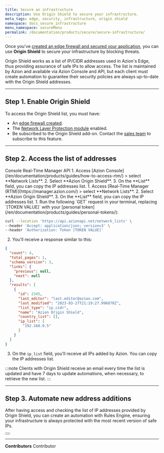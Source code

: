 ```yaml
---
title: Secure an infrastructure
description: Use Origin Shield to secure your infrastructure.
meta_tags: edge, security, infrastructure, origin shield
namespace: docs_secure_infrastructure
menu_namespace: secureMenu
permalink: /documentation/products/secure/secure-infrastructure/
---
```



Once you've [created an edge firewall and secured your application](/en/documentation/products/secure/secure-application/), you can use **Origin Shield** to secure your infrastructure by blocking threats.

Origin Shield works as a list of IP/CIDR addresses used in Azion's Edge, thus providing assurance of safe IPs to allow access. The list is maintained by Azion and available via Azion Console and API, but each client must create automation to guarantee their security policies are always up-to-date with the Origin Shield addresses.

---

## Step 1. Enable Origin Shield

To access the Origin Shield list, you must have:

- An [edge firewall created](/en/documentation/products/secure/secure-application/).
- The [Network Layer Protection module](/en/documentation/products/guides/secure/edge-firewall-configure-main-settings/#modules) enabled.
- Be subscribed to the Origin Shield add-on. Contact the [sales team](https://www.azion.com/en/contact-sales/) to subscribe to this feature.

---

## Step 2. Access the list of addresses

<Tabs client:visible>
    <Fragment slot="tab.console">Console</Fragment>
    <Fragment slot="tab.rtm">Real-Time Manager</Fragment>
    <Fragment slot="tab.api">API</Fragment>
<Fragment slot="panel.console">
1. Access [Azion Console](/en/documentation/products/guides/how-to-access-rtm/) > select **Network Lists**.
2. Select **Azion Origin Shield**.
3. On the **List** field, you can copy the IP addresses list.
</Fragment>

<Fragment slot="panel.rtm">
1. Access [Real-Time Manager (RTM)](https://manager.azion.com/) > select **Network Lists**.
2. Select **Azion Origin Shield**.
3. On the **List** field, you can copy the IP addresses list.
</Fragment>

<Fragment slot="panel.api">
1. Run the following `GET` request in your terminal, replacing `[TOKEN VALUE]` with your [personal token](/en/documentation/products/guides/personal-tokens/):

```bash
curl --location 'https://api.azionapi.net/network_lists' \
--header 'Accept: application/json; version=3' \
--header 'Authorization: Token [TOKEN VALUE]'
```

2. You'll receive a response similar to this:

```json
{
  "count": 4,
  "total_pages": 1,
  "schema_version": 3,
  "links": {
    "previous": null,
    "next": null
  },
  "results": [
    {
      "id": 2345,
      "last_editor": "last.editor@azion.com",
      "last_modified": "2023-03-27T21:19:27.996870Z",
      "list_type": "ip_cidr",
      "name": "Azion Origin Shield",
      "country_list": [],
      "ip_list": [
        "192.168.0.5"
      ]
    }
  ]
}
```

3. On the `ip_list` field, you'll receive all IPs added by Azion. You can copy the IP addresses list.
</Fragment>

</Tabs>

:::note
Clients with Origin Shield receive an email every time the list is updated and have 7 days to update automations, when necessary, to retrieve the new list.
:::

---

## Step 3. Automate new address additions

After having access and checking the list of IP addresses provided by Origin Shield, you can create an automation with Rules Engine, ensuring your infrastructure is always protected with the most recent version of safe IPs.

<Button href="/en/documentation/products/secure/automate/origin-shield/" text="go to automate origin shield guide" variant="secondary"></Button>

---

**Contributors** <ContributorList>Contributor</ContributorList>
